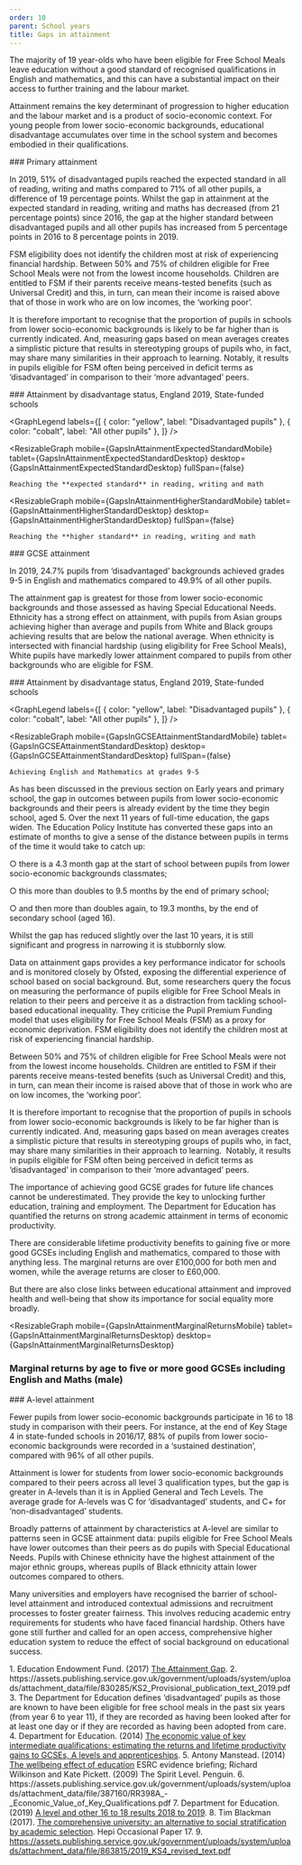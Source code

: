 ```yaml
---
order: 10
parent: School years
title: Gaps in attainment
---
```



<div>
  The majority of 19 year-olds who have been eligible for Free School Meals
  leave education without a good standard of recognised qualifications in
  English and mathematics, and this can have a substantial impact on their
  access to further training and the labour market.<FootnoteLink text="1"/>

  Attainment remains the key determinant of progression to higher education and
  the labour market and is a product of socio-economic context. For young people
  from lower socio-economic backgrounds, educational disadvantage accumulates
  over time in the school system and becomes embodied in their qualifications.

</div>

<ResearchImage imageName="gaps-in-attainment-1.jpg" />

<div>
  ### Primary attainment

  In 2019, 51% of disadvantaged pupils reached the expected standard in all of
  reading, writing and maths compared to 71% of all other pupils, a difference
  of 19 percentage points. Whilst the gap in attainment at the expected standard
  in reading, writing and maths has decreased (from 21 percentage points) since
  2016, the gap at the higher standard between disadvantaged pupils and all
  other pupils has increased from 5 percentage points in 2016 to 8 percentage
  points in 2019.
</div>

<div>
  FSM eligibility does not identify the children most at risk of experiencing
  financial hardship. Between 50% and 75% of children eligible for Free School
  Meals were not from the lowest income households. Children are entitled to FSM
  if their parents receive means-tested benefits (such as Universal Credit) and
  this, in turn, can mean their income is raised above that of those in work who
  are on low incomes, the ‘working poor’.

  It is therefore important to recognise that the proportion of pupils in
  schools from lower socio-economic backgrounds is likely to be far higher than
  is currently indicated. And, measuring gaps based on mean averages creates a
  simplistic picture that results in stereotyping groups of pupils who, in fact,
  may share many similarities in their approach to learning. Notably, it
  results in pupils eligible for FSM often being perceived in deficit terms as
  ‘disadvantaged’ in comparison to their ‘more advantaged’ peers.

</div>

<div className="full-span common-legend">
  ### Attainment by disadvantage status, England 2019, State-funded schools<FootnoteLink text="2"/>

  <GraphLegend
    labels={[
      { color: "yellow", label: "Disadvantaged pupils" },
      { color: "cobalt", label: "All other pupils" },
    ]}
  />
</div>

<ResizableGraph
  mobile={GapsInAttainmentExpectedStandardMobile}
  tablet={GapsInAttainmentExpectedStandardDesktop}
  desktop={GapsInAttainmentExpectedStandardDesktop}
  fullSpan={false}
>
    Reaching the **expected standard** in reading, writing and math

</ResizableGraph>

<ResizableGraph
  mobile={GapsInAttainmentHigherStandardMobile}
  tablet={GapsInAttainmentHigherStandardDesktop}
  desktop={GapsInAttainmentHigherStandardDesktop}
  fullSpan={false}
>
    Reaching the **higher standard** in reading, writing and math
</ResizableGraph>

<div>
  ### GCSE attainment

  In 2019, 24.7% pupils from ‘disadvantaged’ backgrounds achieved grades 9-5 in
  English and mathematics compared to 49.9% of all other pupils.<FootnoteLink
  text="9"/>

  The attainment gap is greatest for those from lower socio-economic backgrounds
  and those assessed as having Special Educational Needs. Ethnicity has a strong
  effect on attainment, with pupils from Asian groups achieving higher than
  average and pupils from White and Black groups achieving results that are
  below the national average. When ethnicity is intersected with financial
  hardship (using eligibility for Free School Meals), White pupils have markedly
  lower attainment compared to pupils from other backgrounds who are eligible
  for FSM.
</div>

<div className="full-span common-legend">
  ### Attainment by disadvantage status, England 2019, State-funded schools<FootnoteLink text="2"/>

  <GraphLegend
    labels={[
       { color: "yellow", label: "Disadvantaged pupils" },
      { color: "cobalt", label: "All other pupils" },
    ]}
  />
</div>

<ResizableGraph
  mobile={GapsInGCSEAttainmentStandardMobile}
  tablet={GapsInGCSEAttainmentStandardDesktop}
  desktop={GapsInGCSEAttainmentStandardDesktop}
  fullSpan={false}
>
    Achieving English and Mathematics at grades 9-5

</ResizableGraph>

<div>
  As has been discussed in the previous section on Early years and primary
  school, the gap in outcomes between pupils from lower socio-economic
  backgrounds and their peers is already evident by the time they begin school,
  aged 5. Over the next 11 years of full-time education, the gaps widen. The
  Education Policy Institute has converted these gaps into an estimate of months
  to give a sense of the distance between pupils in terms of the time it would
  take to catch up:

  ○	there is a 4.3 month gap at the start of school between pupils from lower
  socio-economic backgrounds classmates;

  ○	this more than doubles to 9.5 months by the end of primary school;

  ○	and then more than doubles again, to 19.3 months, by the end of secondary
  school (aged 16).
</div>

<ResearchImage imageName="gaps-in-attainment-2.jpg" />

<div>
  Whilst the gap has reduced slightly over the last 10 years, it is still
  significant and progress in narrowing it is stubbornly slow.

  Data on attainment gaps provides a key performance indicator for schools and
  is monitored closely by Ofsted, exposing the differential experience of school
  based on social background. But, some researchers query the focus on measuring
  the performance of pupils eligible for Free School Meals in relation to their
  peers and perceive it as a distraction from tackling school-based educational
  inequality. They criticise the Pupil Premium Funding model that uses
  eligibility for Free School Meals (FSM) as a proxy for economic deprivation.
  FSM eligibility does not identify the children most at risk of experiencing
  financial hardship.
</div>

<div>
  Between 50% and 75% of children eligible for Free School Meals were not from
  the lowest income households. Children are entitled to FSM if their parents
  receive means-tested benefits (such as Universal Credit) and this, in turn,
  can mean their income is raised above that of those in work who are on low
  incomes, the ‘working poor’.

  It is therefore important to recognise that the proportion of pupils in
  schools from lower socio-economic backgrounds is likely to be far higher than
  is currently indicated. And, measuring gaps based on mean averages creates a
  simplistic picture that results in stereotyping groups of pupils who, in fact,
  may share many similarities in their approach to learning.  Notably, it
  results in pupils eligible for FSM often being perceived in deficit terms as
  ‘disadvantaged’ in comparison to their ‘more advantaged’ peers.
</div>

<div>
  The importance of achieving good GCSE grades for future life chances cannot be
  underestimated. They provide the key to unlocking further education, training
  and employment. The Department for Education has quantified the returns on
  strong academic attainment in terms of economic productivity.

  There are considerable lifetime productivity benefits to gaining five or more
  good GCSEs including English and mathematics, compared to those with anything
  less. The marginal returns are over £100,000 for both men and women, while
  the average returns are closer to £60,000.<FootnoteLink text="4"/>

  But there are also close links between educational attainment and improved
  health and well-being that show its importance for social equality more
  broadly.<FootnoteLink text="5"/>
</div>

<ResizableGraph
  mobile={GapsInAttainmentMarginalReturnsMobile}
  tablet={GapsInAttainmentMarginalReturnsDesktop}
  desktop={GapsInAttainmentMarginalReturnsDesktop}
>
  ### Marginal returns by age to five or more good GCSEs including English and Maths (male) <FootnoteLink text="6"/>
</ResizableGraph>

<div>
  ### A-level attainment

  Fewer pupils from lower socio-economic backgrounds participate in 16 to 18
  study in comparison with their peers. For instance, at the end of Key Stage 4
  in state-funded schools in 2016/17, 88% of pupils from lower socio-economic
  backgrounds were recorded in a ‘sustained destination’, compared with 96% of
  all other pupils.<FootnoteLink text="7"/>

  Attainment is lower for students from lower socio-economic backgrounds
  compared to their peers across all level 3 qualification types, but the gap is
  greater in A-levels than it is in Applied General and Tech Levels. The average
  grade for A-levels was C for ‘disadvantaged’ students, and C+ for
  ‘non-disadvantaged’ students.
</div>

<div>
  Broadly patterns of attainment by characteristics at A-level are similar to
  patterns seen in GCSE attainment data: pupils eligible for Free School Meals
  have lower outcomes than their peers as do pupils with Special Educational
  Needs. Pupils with Chinese ethnicity have the highest attainment of the major
  ethnic groups, whereas pupils of Black ethnicity attain lower outcomes compared
  to others.

  Many universities and employers have recognised the barrier of school-level
  attainment and introduced contextual admissions and recruitment processes to
  foster greater fairness. This involves reducing academic entry requirements for
  students who have faced financial hardship. Others have gone still further and
  called for an open access, comprehensive higher education system to reduce the
  effect of social background on educational success.<FootnoteLink text="8"/>
</div>

<Footnotes>
  1. Education Endowment Fund. (2017) <a
  href="https://educationendowmentfoundation.org.uk/public/files/Annual_Reports/EEF_Attainment_Gap_Report_2018.pdf">The
  Attainment Gap</a>.
  2. https://assets.publishing.service.gov.uk/government/uploads/system/uploads/attachment_data/file/830285/KS2_Provisional_publication_text_2019.pdf
  3. The Department for Education defines ‘disadvantaged’ pupils as those are
  known to have been eligible for free school meals in the past six years (from
  year 6 to year 11), if they are recorded as having been looked after for at
  least one day or if they are recorded as having been adopted from care.
  4. Department for Education. (2014) <a
  href="https://assets.publishing.service.gov.uk/government/uploads/system/uploads/attachment_data/file/387160/RR398A_-_Economic_Value_of_Key_Qualifications.pdf">
  The economic value of key intermediate qualifications: estimating the returns and
  lifetime productivity gains to GCSEs, A levels and apprenticeships</a>.
  5. Antony Manstead. (2014) <a
  href="https://esrc.ukri.org/files/news-events-and-publications/evidence-briefings/the-wellbeing-effect-of-education/">The
  wellbeing effect of education</a> ESRC evidence briefing; Richard Wilkinson
  and Kate Pickett. (2009) The Spirit Level. Penguin.
  6. https://assets.publishing.service.gov.uk/government/uploads/system/uploads/attachment_data/file/387160/RR398A_-_Economic_Value_of_Key_Qualifications.pdf
  7. Department for Education. (2019) <a
  href="https://www.gov.uk/government/statistics/a-level-and-other-16-to-18-results-2018-to-2019-revised">A
  level and other 16 to 18 results 2018 to 2019</a>.
  8. Tim Blackman (2017). <a
  href="https://www.hepi.ac.uk/wp-content/uploads/2017/07/Hepi-The-Comprehensive-University_Occasional-Paper-17-11_07_17.pdf">The
  comprehensive university: an alternative to social stratification by academic
  selection</a>. Hepi Occasional Paper 17.
  9. <a href="https://assets.publishing.service.gov.uk/government/uploads/system/uploads/attachment_data/file/863815/2019_KS4_revised_text.pdf">https://assets.publishing.service.gov.uk/government/uploads/system/uploads/attachment_data/file/863815/2019_KS4_revised_text.pdf</a>
</Footnotes>
